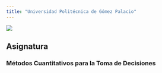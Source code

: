 ```yaml
---
title: "Universidad Politécnica de Gómez Palacio"
---
```


![](images/logo.jpg)

## Asignatura

### __Métodos Cuantitativos para la Toma de Decisiones__
